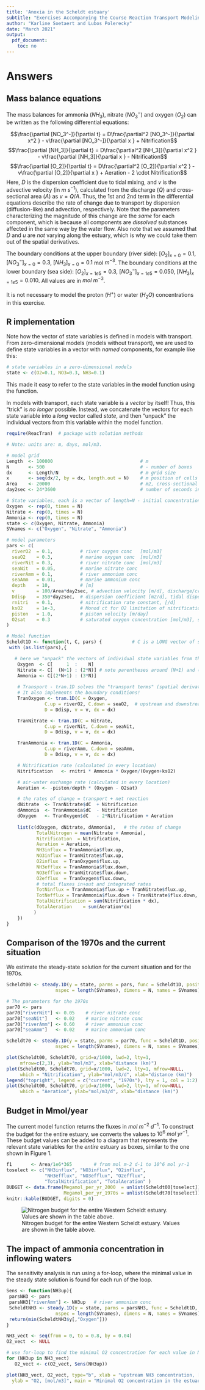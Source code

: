 ```yaml
---
title: 'Anoxia in the Scheldt estuary'
subtitle: "Exercises Accompanying the Course Reaction Transport Modeling in the Hydrosphere"
author: "Karline Soetaert and Lubos Polerecky"
date: "March 2021"
output: 
  pdf_document:
    toc: no 
---
```


\newpage

# Answers

## Mass balance equations

The mass balances for ammonia ($NH_3$), nitrate ($NO_3^-$) and oxygen ($O_2$) can be written as the following differential equations: 

$$\frac{\partial [NO_3^-]}{\partial t} = D\frac{\partial^2 [NO_3^-]}{\partial x^2 } - v\frac{\partial [NO_3^-]}{\partial x } + Nitrification$$
$$\frac{\partial [NH_3]}{\partial t} = D\frac{\partial^2 [NH_3]}{\partial x^2 } - v\frac{\partial [NH_3]}{\partial x } - Nitrification$$
$$\frac{\partial [O_2]}{\partial t} = D\frac{\partial^2 [O_2]}{\partial x^2 } - v\frac{\partial [O_2]}{\partial x } + Aeration - 2 \cdot Nitrification$$
Here, $D$ is the dispersion coefficient due to tidal mixing, and $v$ is the advective velocity (in $m~s^{-1}$), calculated from the discharge (*Q*) and cross-sectional area (*A*) as $v=Q/A$. Thus, the 1st and 2nd term in the differential equations describe the rate of change due to transport by dispersion (diffusion-like) and advection, respectively. Note that the parameters characterizing the magnitude of this change are the *same* for each component, which is because all components are *dissolved* substances affected in the same way by the water flow. Also note that we assumed that $D$ and $u$ are *not* varying along the estuary, which is why we could take them out of the spatial derivatives.

The boundary conditions at the upper boundary (river side): $[O_2]_{x=0} = 0.1$, $[NO_3^-]_{x=0} = 0.3$, $[NH_3]_{x=0} = 0.1$ mol $m^{-3}$.
The boundary conditions at the lower boundary (sea side): $[O_2]_{x=1e5} = 0.3$, $[NO_3^-]_{x=1e5} = 0.050$, $[NH_3]_{x=1e5} = 0.010$. All values are in $mol~m^{-3}$.

It is not necessary to model the proton ($H^+$) or water ($H_2O$) concentrations in this exercise.

## R implementation

Note how the vector of state variables is defined in models with transport. From zero-dimensional models (models without transport), we are used to define state variables in a vector with *named* components, for example like this:
```r
# state variables in a zero-dimensional models
state <- c(O2=0.1, NO3=0.3, NH3=0.1)
```

This made it easy to refer to the state variables in the model function using the \texttt{with(as.list(...} function. 

In models with transport, each state variable is a *vector* by itself! Thus, this "trick" is *no longer* possible. Instead, we concatenate the vectors for each state variable into a *long* vector called *state*, and then "unpack" the individual vectors from this variable within the model function.

```r
require(ReacTran)  # package with solution methods

# Note: units are: m, days, mol/m3.

# model grid
Length  <- 100000                                # m
N       <- 500                                   # - number of boxes
dx      <- Length/N                              # m grid size
x       <- seq(dx/2, by = dx, length.out = N)    # m position of cells
Area    <- 20000                                 # m2, cross-sectional area of the estuary
day2sec <- 24*3600                               # number of seconds in a day

# State variables, each is a vector of length=N - initial concentrations set to 0
Oxygen  <- rep(0, times = N)
Nitrate <- rep(0, times = N)
Ammonia <- rep(0, times = N)
state <- c(Oxygen, Nitrate, Ammonia)
SVnames <- c("Oxygen", "Nitrate", "Ammonia")

# model parameters
pars <- c(                                      
  riverO2  = 0.1,          # river oxygen conc   [mol/m3]
  seaO2    = 0.3,          # marine oxygen conc  [mol/m3]
  riverNit = 0.3,          # river nitrate conc  [mol/m3]
  seaNit   = 0.05,         # marine nitrate conc
  riverAmm = 0.1,          # river ammonium conc
  seaAmm   = 0.01,         # marine ammonium conc
  depth    = 10,           # [m]
  v        = 100/Area*day2sec, # advection velocity [m/d], discharge/cross-sect. area
  Ddisp    = 350*day2sec,  # dispersion coefficient [m2/d], tidal dispersion
  rnitri   = 0.1,          # nitrification rate constant, [/d]
  ksO2     = 1e-3,         # Monod ct for O2 limitation of nitrification [mol/m3]
  piston   = 1.0,          # piston velocity [m/day]
  O2sat    = 0.3           # saturated oxygen concentration [mol/m3], solubility
)

# Model function
Scheldt1D <- function(t, C, pars) {           # C is a LONG vector of state variables
 with (as.list(pars),{

   # here we "unpack" the vectors of individual state variables from the LONG input vector
    Oxygen  <- C[     1  :    N]
    Nitrate <- C[  (N+1) : (2*N)] # note parentheses around (N+1) and (2*N)!!
    Ammonia <- C[(2*N+1) : (3*N)]
    
    # Transport - tran.1D solves the "transport terms" (spatial derivatives).
    # It also implements the boundary conditions!
    TranOxygen <- tran.1D(C = Oxygen,
              C.up = riverO2, C.down = seaO2,  # upstream and downstream concentrations
              D = Ddisp, v = v, dx = dx)

    TranNitrate <- tran.1D(C = Nitrate,
              C.up = riverNit, C.down = seaNit,
              D = Ddisp, v = v, dx = dx)

    TranAmmonia <- tran.1D(C = Ammonia,
              C.up = riverAmm, C.down = seaAmm,
              D = Ddisp, v = v, dx = dx)

    # Nitrification rate (calculated in every location)
    Nitrification   <- rnitri * Ammonia * Oxygen/(Oxygen+ksO2)

    # air-water exchange rate (calculated in every location)
    Aeration <- -piston/depth * (Oxygen - O2sat)

    # the rates of change = transport + net reaction
    dNitrate  <- TranNitrate$dC  + Nitrification 
    dAmmonia  <- TranAmmonia$dC  - Nitrification
    dOxygen   <- TranOxygen$dC   - 2*Nitrification + Aeration
    
    list(c(dOxygen, dNitrate, dAmmonia),   # the rates of change
           TotalNitrogen = mean(Nitrate + Ammonia),  
           Nitrification  = Nitrification, 
           Aeration = Aeration,
           NH3influx = TranAmmonia$flux.up,
           NO3influx = TranNitrate$flux.up,
           O2influx  = TranOxygen$flux.up,
           NH3efflux = TranAmmonia$flux.down,
           NO3efflux = TranNitrate$flux.down,
           O2efflux  = TranOxygen$flux.down,
           # total fluxes in+out and integrated rates
           TotNinflux = TranAmmonia$flux.up + TranNitrate$flux.up,
           TotNefflux = TranAmmonia$flux.down + TranNitrate$flux.down,
           TotalNitrification = sum(Nitrification * dx),
           TotalAeration    = sum(Aeration*dx)
          )
    })
}
``` 

## Comparison of the 1970s and the current situation

We estimate the steady-state solution for the current situation and for the 1970s.

```r
Scheldt00 <- steady.1D(y = state, parms = pars, func = Scheldt1D, positive = TRUE,
                  nspec = length(SVnames), dimens = N, names = SVnames)

# The parameters for the 1970s
par70 <- pars
par70["riverNit"] <- 0.05    # river nitrate conc
par70["seaNit"]   <- 0.02    # marine nitrate conc
par70["riverAmm"] <- 0.60    # river ammonium conc
par70["seaAmm"]   <- 0.02    # marine ammonium conc

Scheldt70 <- steady.1D(y = state, parms = par70, func = Scheldt1D, positive = TRUE,
                  nspec = length(SVnames), dimens = N, names = SVnames)
```

```r
plot(Scheldt00, Scheldt70, grid=x/1000, lwd=2, lty=1, 
     mfrow=c(2,3), ylab="mol/m3", xlab="distance (km)")
plot(Scheldt00, Scheldt70, grid=x/1000, lwd=2, lty=1, mfrow=NULL, 
     which = "Nitrification", ylab="mol/m3/d", xlab="distance (km)")
legend("topright", legend = c("current", "1970s"), lty = 1, col = 1:2)
plot(Scheldt00, Scheldt70, grid=x/1000, lwd=2, lty=1, mfrow=NULL, 
     which = "Aeration", ylab="mol/m3/d", xlab="distance (km)")
```


## Budget in Mmol/year

The current model function returns the fluxes in $mol~m^{-2}~d^{-1}$. To construct the budget for the entire estuary, we converts the values to $10^6~mol~yr^{-1}$. These budget values can be added to a diagram that represents the relevant state variables for the *entire* estuary as boxes, similar to the one shown in Figure 1.

```r
f1       <- Area/1e6*365        # from mol m-2 d-1 to 10^6 mol yr-1
toselect <- c("NH3influx", "NO3influx", "O2influx", 
              "NH3efflux", "NO3efflux", "O2efflux", 
              "TotalNitrification", "TotalAeration" )
BUDGET <- data.frame(Megamol_per_yr_2000  = unlist(Scheldt00[toselect]), 
                     Megamol_per_yr_1970s = unlist(Scheldt70[toselect]))*f1
knitr::kable(BUDGET, digits = 0)
```

![Nitrogen budget for the entire Western Scheldt estuary. Values are shown in the table above.](NitBudget.png)

## The impact of ammonia concentration in inflowing waters

The sensitivity analysis is run using a for-loop, where the minimal value in the steady state solution is found for each run of the loop.

```r
Sens <- function(NH3up){
 parsNH3 <- pars
 parsNH3["riverAmm"] <- NH3up   # river ammonium conc
 ScheldtNH3 <- steady.1D(y = state, parms = parsNH3, func = Scheldt1D, positive = TRUE,
                  nspec = length(SVnames), dimens = N, names = SVnames)
 return(min(ScheldtNH3$y[,"Oxygen"]))
}

NH3_vect <- seq(from = 0, to = 0.8, by = 0.04)
O2_vect  <- NULL

# use for-loop to find the minimal O2 concentration for each value in NH3_vect
for (NH3up in NH3_vect) 
   O2_vect <- c(O2_vect, Sens(NH3up))

plot(NH3_vect, O2_vect, type="b", xlab = "upstream NH3 concentration, [mol/m3]", 
  ylab = "O2, [mol/m3]", main = "Minimal O2 concentration in the estuary")
```


